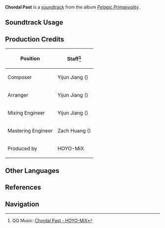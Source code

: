 {{Soundtrack Infobox
|image          = Pelagic Primaevality.png
|album          = Pelagic Primaevality
|disc           = 2
|number         = 65
|featured       =
|featured2      =
|featured3      =
|featured_disc  =
|featured_disc2 =
|featured_disc3 =
|youtube_id     = 8bmCILOHfg8
|spotify_id     = 6Kc06w7Pxrgv2mKRZ0KAzv
|previous       = Les tenebres et l'oubli
|next           = Le secret cache
}}
'''Chordal Past''' is a [[soundtrack]] from the album ''[[Pelagic Primaevality]]''.

==Soundtrack Usage==
{{Soundtrack Usage
|location = Central Laboratory Ruins//[["Allogravity-Condensed Water Body" affected by energy flow]]
|special = "Allogravity-Condensed Water Body" affected by energy flow
}}

==Production Credits==
{| class="wikitable"
! Position
! Staff<ref>QQ Music: [https://y.qq.com/n/ryqq/songDetail/001cq7FY11Rlc4 {{zh|久旷的弦音}} Chordal Past - HOYO-MiX]</ref>
|-
| Composer
| Yijun Jiang ({{zh|姜以君}})
|-
| Arranger
| Yijun Jiang ({{zh|姜以君}})
|-
| Mixing Engineer
| Yijun Jiang ({{zh|姜以君}})
|-
| Mastering Engineer
| Zach Huang ({{zh|黄巍}})
|-
| Produced by
| HOYO-MiX
|}
<!--
==Trivia==
-->
==Other Languages==
{{Other Languages
|en      = Chordal Past
|zhs     = 久旷的弦音
|zhs_rm  = Jiǔkuàng de Xiányīn
|zht     = 久曠的絃音
|zht_rm  = Jiǔkuàng de Xiányīn
|zh_tl   = Wasteland Tone
|ja      = 長き荒廃の和音
|ja_rm   = Nagaki Kouhai no Waon
|ja_tl   = Lingering Chord of Ruin
}}
==References==
{{Reflist}}

==Navigation==
{{Soundtrack Navbox|Pelagic Primaevality}}
